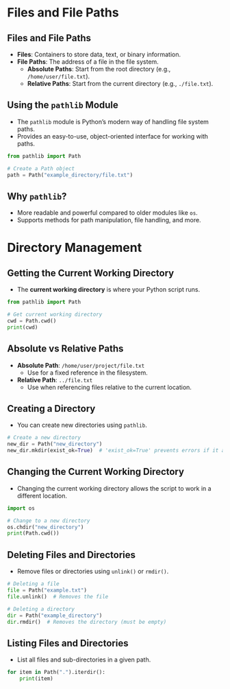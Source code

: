 # Files and File Paths

## Files and File Paths

- **Files**: Containers to store data, text, or binary information.
- **File Paths**: The address of a file in the file system.
  - **Absolute Paths**: Start from the root directory (e.g., `/home/user/file.txt`).
  - **Relative Paths**: Start from the current directory (e.g., `./file.txt`).

## Using the `pathlib` Module

- The `pathlib` module is Python's modern way of handling file system paths.
- Provides an easy-to-use, object-oriented interface for working with paths.

```python
from pathlib import Path

# Create a Path object
path = Path("example_directory/file.txt")
```

## Why `pathlib`?

- More readable and powerful compared to older modules like `os`.
- Supports methods for path manipulation, file handling, and more.

# Directory Management

## Getting the Current Working Directory

- The **current working directory** is where your Python script runs.

```python
from pathlib import Path

# Get current working directory
cwd = Path.cwd()
print(cwd)
```

## Absolute vs Relative Paths

- **Absolute Path**: `/home/user/project/file.txt`
  - Use for a fixed reference in the filesystem.
- **Relative Path**: `../file.txt`
  - Use when referencing files relative to the current location.

## Creating a Directory

- You can create new directories using `pathlib`.

```python
# Create a new directory
new_dir = Path("new_directory")
new_dir.mkdir(exist_ok=True)  # 'exist_ok=True' prevents errors if it already exists
```

## Changing the Current Working Directory

- Changing the current working directory allows the script to work in a different location.

```python
import os

# Change to a new directory
os.chdir("new_directory")
print(Path.cwd())
```

## Deleting Files and Directories

- Remove files or directories using `unlink()` or `rmdir()`.

```python
# Deleting a file
file = Path("example.txt")
file.unlink()  # Removes the file

# Deleting a directory
dir = Path("example_directory")
dir.rmdir()  # Removes the directory (must be empty)
```

## Listing Files and Directories

- List all files and sub-directories in a given path.

```python
for item in Path(".").iterdir():
    print(item)
```